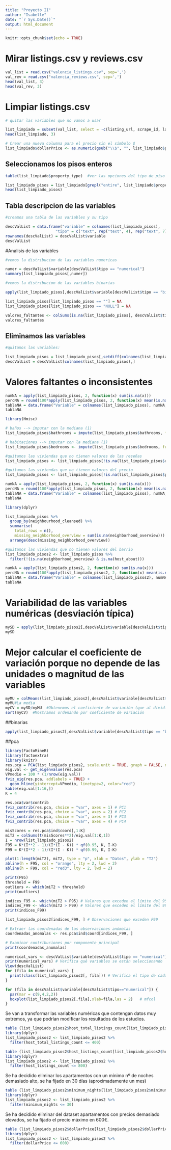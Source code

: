 ---
title: "Proyecto II"
author: "Isabelle"
date: "`r Sys.Date()`"
output: html_document
---

```{r setup, include=FALSE}
knitr::opts_chunk$set(echo = TRUE)
```

# Mirar listings.csv y reviews.csv

```{r list+rev}
val_list = read.csv("valencia_listings.csv", sep=',')
val_rev = read.csv("valencia_reviews.csv", sep=',')
head(val_list, 3)
head(val_rev, 3)
```

# Limpiar listings.csv

```{r limpiar list}
# quitar las variables que no vamos a usar

list_limpiado = subset(val_list, select = -c(listing_url, scrape_id, last_scraped, source, picture_url, host_url, host_thumbnail_url, host_picture_url, minimum_minimum_nights, maximum_minimum_nights, minimum_maximum_nights, maximum_maximum_nights, minimum_nights_avg_ntm, maximum_nights_avg_ntm, calendar_updated, availability_30, availability_60, availability_90, calendar_last_scraped, number_of_reviews_l30d, calculated_host_listings_count, room_type, bathrooms_text, beds, calculated_host_listings_count, calculated_host_listings_count_entire_homes, calculated_host_listings_count_private_rooms, calculated_host_listings_count_shared_rooms))
head(list_limpiado, 3)

# Crear una nueva columna para el precio sin el símbolo $
list_limpiado$dollarPrice <- as.numeric(gsub("\\$", "", list_limpiado$price))
```

## Seleccionamos los pisos enteros

```{r list pisos}

table(list_limpiado$property_type)  #ver las opciones del tipo de piso

list_limpiado_pisos = list_limpiado[grepl("entire", list_limpiado$property_type, ignore.case = TRUE), ]  #quedamos con los pisos enteros
head(list_limpiado_pisos)
```

## Tabla descripcion de las variables


```{r tabla descripcion}

#creamos una tabla de las variables y su tipo

descValList = data.frame("variable" = colnames(list_limpiado_pisos),
                      "tipo" = c("text", rep("text", 4), rep("text", 7), "binary", "text", rep("numerical", 2), "text", rep("binary", 2), rep("text", 3), rep("numerical", 2), "text", rep("numerical", 3), rep("text", 2), rep("numerical", 2), "binary", rep("numerical", 3), rep("text", 2), rep("numerical", 7), "text", "binary",rep("numerical", 2)),  stringsAsFactors = FALSE)
rownames(descValList) = descValList$variable
descValList
```

#Analisis de las variables 

```{r variables numericas}

#vemos la distribucion de las variables numericas

numer = descValList$variable[descValList$tipo == "numerical"]
summary(list_limpiado_pisos[,numer])
```

```{r variables binarias}

#vemos la distribucion de las variables binarias

apply(list_limpiado_pisos[,descValList$variable[descValList$tipo == "binary"]], 2, table, useNA = "i")
```

```{r variables texto}

list_limpiado_pisos[list_limpiado_pisos == ""] = NA
list_limpiado_pisos[list_limpiado_pisos == "NULL"] = NA

valores_faltantes <- colSums(is.na(list_limpiado_pisos[, descValList$tipo == "text"]))
valores_faltantes
```

## Eliminamos las variables 

```{r eliminar variables} 

#quitamos las variables:

list_limpiado_pisos = list_limpiado_pisos[,setdiff(colnames(list_limpiado_pisos), c("has_availability", "property_type", "neighbourhood", "host_neighbourhood"))]
descValList = descValList[colnames(list_limpiado_pisos),]
```

# Valores faltantes o inconsistentes

```{r NAs, echo = TRUE}
numNA = apply(list_limpiado_pisos, 2, function(x) sum(is.na(x)))
percNA = round(100*apply(list_limpiado_pisos, 2, function(x) mean(is.na(x))), 2)
tablaNA = data.frame("Variable" = colnames(list_limpiado_pisos), numNA, percNA)
tablaNA
```


```{r valores faltantes}
library(Hmisc)

# baños --> imputar con la mediana (1)
list_limpiado_pisos$bathrooms = impute(list_limpiado_pisos$bathrooms, fun = median)

# habitaciones --> imputar con la mediana (1)
list_limpiado_pisos$bedrooms <- impute(list_limpiado_pisos$bedrooms, fun = median)

#quitamos las viviendas que no tienen valores de las reseñas
list_limpiado_pisos <- list_limpiado_pisos[!is.na(list_limpiado_pisos$review_scores_rating), ]

#quitamos las viviendas que no tienen valores del precio
list_limpiado_pisos <- list_limpiado_pisos[!is.na(list_limpiado_pisos$price), ]

```

```{r NAs depues, echo = TRUE}
numNA = apply(list_limpiado_pisos, 2, function(x) sum(is.na(x)))
percNA = round(100*apply(list_limpiado_pisos, 2, function(x) mean(is.na(x))), 2)
tablaNA = data.frame("Variable" = colnames(list_limpiado_pisos), numNA, percNA)
tablaNA
```

```{r}

library(dplyr)

list_limpiado_pisos %>%
  group_by(neighbourhood_cleansed) %>%
  summarise(
    total_rows = n(),
    missing_neighborhood_overview = sum(is.na(neighborhood_overview))) %>%
  arrange(desc(missing_neighborhood_overview))
```

```{r}
#quitamos las viviendas que no tienen valores del barrio
list_limpiado_pisos2 <- list_limpiado_pisos %>%
  filter(!(is.na(neighborhood_overview) & is.na(host_about)))
```

```{r}
numNA = apply(list_limpiado_pisos2, 2, function(x) sum(is.na(x)))
percNA = round(100*apply(list_limpiado_pisos2, 2, function(x) mean(is.na(x))), 2)
tablaNA = data.frame("Variable" = colnames(list_limpiado_pisos2), numNA, percNA)
tablaNA
```
# Variabilidad de las variables numéricas (desviación típica)
```{r}
mySD = apply(list_limpiado_pisos2[,descValList$variable[descValList$tipo == "numerical"]], 2, sd, na.rm=TRUE)   #Calculamos la desviación típica (SD) 
mySD
```
# Mejor calcular el coeficiente de variación porque no depende de las unidades o magnitud de las variables
```{r}
myMU = colMeans(list_limpiado_pisos2[,descValList$variable[descValList$tipo == "numerical"]], na.rm=TRUE)
myMU#La media
myCV = mySD/myMU  #Obtenemos el coeficiente de variación (que al dividir por la media eliminamos las magnitudes)
sort(myCV)  #Mostramos ordenando por coeficiente de variación
```

##binarias
```{r}
apply(list_limpiado_pisos2[,descValList$variable[descValList$tipo == "binary"]], 2, table, useNA = "i")
```

##pca
```{r}
library(FactoMineR)
library(factoextra)
library(knitr)
res.pca = PCA(list_limpiado_pisos2, scale.unit = TRUE, graph = FALSE, ncp = 4,  quanti.sup = c(45), quali.sup = which(descValList$tipo %in% c('text', 'binary')))
eig.val <- get_eigenvalue(res.pca)
VPmedio = 100 * (1/nrow(eig.val))
fviz_eig(res.pca, addlabels = TRUE) +
  geom_hline(yintercept=VPmedio, linetype=2, color="red")
kable(eig.val[1:16,])
K = 4
```

```{r}
res.pca$var$contrib
fviz_contrib(res.pca, choice = "var", axes = 1) # PC1
fviz_contrib(res.pca, choice = "var", axes = 2) # PC2
fviz_contrib(res.pca, choice = "var", axes = 3) # PC3
fviz_contrib(res.pca, choice = "var", axes = 4) # PC4
```
```{r}
misScores = res.pca$ind$coord[,1:K]
miT2 = colSums(t(misScores**2)/eig.val[1:K,1])
I = nrow(list_limpiado_pisos2)
F95 = K*(I**2 - 1)/(I*(I - K)) * qf(0.95, K, I-K)
F99 = K*(I**2 - 1)/(I*(I - K)) * qf(0.99, K, I-K)

plot(1:length(miT2), miT2, type = "p", xlab = "Datos", ylab = "T2")
abline(h = F95, col = "orange", lty = 2, lwd = 2)
abline(h = F99, col = "red3", lty = 2, lwd = 2)
```

```{r}
print(F95)
threshold = F99
outliers <- which(miT2 > threshold)
print(outliers)
```
```{r}
indices_F95 <- which(miT2 > F95) # Valores que exceden el límite del 95%
indices_F99 <- which(miT2 > F99) # Valores que exceden el límite del 99%
print(indices_F99)
```
```{r}
list_limpiado_pisos2[indices_F99, ] # Observaciones que exceden F99
```
```{r}
# Extraer las coordenadas de las observaciones anómalas
coordenadas_anomalas <- res.pca$ind$coord[indices_F99, ]

# Examinar contribuciones por componente principal
print(coordenadas_anomalas)

```


```{r}
numerical_vars <- descValList$variable[descValList$tipo == "numerical"]
print(numerical_vars) # Verifica qué variables se están seleccionando
View(descValList)
for (fila in numerical_vars) {
  print(class(list_limpiado_pisos2[, fila])) # Verifica el tipo de cada columna
}

for (fila in descValList$variable[descValList$tipo=="numerical"]) {
  par(mar = c(9,4,2,2))
  boxplot(list_limpiado_pisos2[,fila],xlab=fila,las = 2)   # mfcol
}
```
Se van a transformar las variables numéricas que contengan datos muy extremos, ya que podrían modificar los resultados de los estudios.

```{r host_total_listings_count}
table (list_limpiado_pisos2$host_total_listings_count[list_limpiado_pisos2$host_total_listings_count>400])
library(dplyr)
list_limpiado_pisos2 <- list_limpiado_pisos2 %>%
  filter(host_total_listings_count <= 400)
```
```{r host:listings_count}
table (list_limpiado_pisos2$host_listings_count[list_limpiado_pisos2$host_listings_count>800])
library(dplyr)
list_limpiado_pisos2 <- list_limpiado_pisos2 %>%
  filter(host_listings_count <= 800)
```

Se ha decidido eliminar los apartamentos con un mínimo nº de noches demasiado alto, se ha fijado en 30 días (aproximadamente un mes)
```{r minimum_nights}
table (list_limpiado_pisos2$minimum_nights[list_limpiado_pisos2$minimum_nights>30])
library(dplyr)
list_limpiado_pisos2 <- list_limpiado_pisos2 %>%
  filter(minimum_nights <= 30)
```
Se ha decidido eliminar del dataset apartamentos con precios demasiado elevados, se ha fijado el precio máximo en 600€.
```{r dollarPrice}
table (list_limpiado_pisos2$dollarPrice[list_limpiado_pisos2$dollarPrice>600])
library(dplyr)
list_limpiado_pisos2 <- list_limpiado_pisos2 %>%
  filter(dollarPrice <= 600)
```

